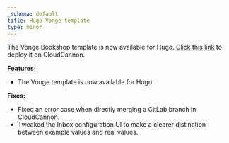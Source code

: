 ```yaml
---
_schema: default
title: Hugo Vonge template
type: minor
---
```

The Vonge Bookshop template is now available for Hugo. [Click this link](https://app.cloudcannon.com/editor#sites/connect/github/CloudCannon/vonge-hugo-bookshop-template/main) to deploy it on CloudCannon.

**Features:**

* The Vonge template is now available for Hugo.

**Fixes:**

* Fixed an error case when directly merging a GitLab branch in CloudCannon.
* Tweaked the Inbox configuration UI to make a clearer distinction between example values and real values.